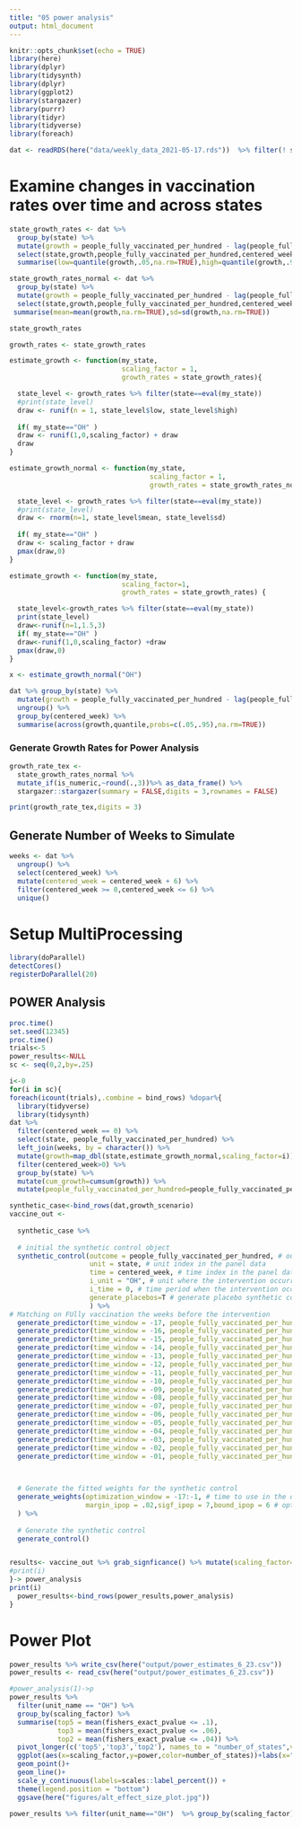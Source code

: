 ---
title: "05 power analysis"
output: html_document
---

```{r setup, include=FALSE}
knitr::opts_chunk$set(echo = TRUE)
library(here)
library(dplyr)
library(tidysynth)
library(dplyr)
library(ggplot2)
library(stargazer)
library(purrr)
library(tidyr)
library(tidyverse)
library(foreach)

dat <- readRDS(here("data/weekly_data_2021-05-17.rds"))  %>% filter(! state %in% c("AR","CA","CO","KY","MD","NY","OR","WA","WV","ME","MA","DE","NC"))

```

# Examine changes in vaccination rates over time and across states
```{r changeInVaxRates}

state_growth_rates <- dat %>%
  group_by(state) %>%
  mutate(growth = people_fully_vaccinated_per_hundred - lag(people_fully_vaccinated_per_hundred)) %>%
  select(state,growth,people_fully_vaccinated_per_hundred,centered_week) %>%
  summarise(low=quantile(growth,.05,na.rm=TRUE),high=quantile(growth,.95,na.rm=TRUE))

state_growth_rates_normal <- dat %>%
  group_by(state) %>%
  mutate(growth = people_fully_vaccinated_per_hundred - lag(people_fully_vaccinated_per_hundred)) %>%
  select(state,growth,people_fully_vaccinated_per_hundred,centered_week) %>%
 summarise(mean=mean(growth,na.rm=TRUE),sd=sd(growth,na.rm=TRUE))

state_growth_rates

growth_rates <- state_growth_rates

estimate_growth <- function(my_state, 
                            scaling_factor = 1, 
                            growth_rates = state_growth_rates){

  state_level <- growth_rates %>% filter(state==eval(my_state))
  #print(state_level)
  draw <- runif(n = 1, state_level$low, state_level$high)
  
  if( my_state=="OH" )
  draw <- runif(1,0,scaling_factor) + draw
  draw
}

estimate_growth_normal <- function(my_state, 
                                   scaling_factor = 1,
                                   growth_rates = state_growth_rates_normal){

  state_level <- growth_rates %>% filter(state==eval(my_state))
  #print(state_level)
  draw <- rnorm(n=1, state_level$mean, state_level$sd)
  
  if( my_state=="OH" )
  draw <- scaling_factor + draw
  pmax(draw,0)
}

estimate_growth <- function(my_state,
                            scaling_factor=1,
                            growth_rates = state_growth_rates) {

  state_level<-growth_rates %>% filter(state==eval(my_state))
  print(state_level)
  draw<-runif(n=1,1.5,3)
  if( my_state=="OH" )
  draw<-runif(1,0,scaling_factor) +draw
  pmax(draw,0)
}

x <- estimate_growth_normal("OH")

dat %>% group_by(state) %>%
  mutate(growth = people_fully_vaccinated_per_hundred - lag(people_fully_vaccinated_per_hundred)) %>%
  ungroup() %>%
  group_by(centered_week) %>%
  summarise(across(growth,quantile,probs=c(.05,.95),na.rm=TRUE))

```



### Generate Growth Rates for Power Analysis

```{r}

growth_rate_tex <- 
  state_growth_rates_normal %>% 
  mutate_if(is_numeric,~round(.,3))%>% as_data_frame() %>%
  stargazer::stargazer(summary = FALSE,digits = 3,rownames = FALSE) 

print(growth_rate_tex,digits = 3)

```



## Generate Number of Weeks to Simulate

```{r setup, include=FALSE}

weeks <- dat %>% 
  ungroup() %>% 
  select(centered_week) %>%
  mutate(centered_week = centered_week + 6) %>% 
  filter(centered_week >= 0,centered_week <= 6) %>%
  unique()

```

# Setup MultiProcessing 
```{r}

library(doParallel)
detectCores()
registerDoParallel(20)

```

## POWER Analysis

```{r}
proc.time()
set.seed(12345)
proc.time()
trials<-5
power_results<-NULL
sc <- seq(0,2,by=.25)

i<-0
for(i in sc){
foreach(icount(trials),.combine = bind_rows) %dopar%{
  library(tidyverse)
  library(tidysynth)
dat %>%
  filter(centered_week == 0) %>%
  select(state, people_fully_vaccinated_per_hundred) %>%
  left_join(weeks, by = character()) %>%
  mutate(growth=map_dbl(state,estimate_growth_normal,scaling_factor=i)) %>%
  filter(centered_week>0) %>%
  group_by(state) %>%
  mutate(cum_growth=cumsum(growth)) %>%
  mutate(people_fully_vaccinated_per_hundred=people_fully_vaccinated_per_hundred+cum_growth)->growth_scenario

synthetic_case<-bind_rows(dat,growth_scenario)
vaccine_out <-
  
  synthetic_case %>%
  
  # initial the synthetic control object
  synthetic_control(outcome = people_fully_vaccinated_per_hundred, # outcome
                    unit = state, # unit index in the panel data
                    time = centered_week, # time index in the panel data
                    i_unit = "OH", # unit where the intervention occurred
                    i_time = 0, # time period when the intervention occurred
                    generate_placebos=T # generate placebo synthetic controls (for inference)
                    ) %>%
# Matching on FUlly vaccination the weeks before the intervention  
  generate_predictor(time_window = -17, people_fully_vaccinated_per_hundred17 = people_fully_vaccinated_per_hundred) %>%
  generate_predictor(time_window = -16, people_fully_vaccinated_per_hundred16 = people_fully_vaccinated_per_hundred) %>%
  generate_predictor(time_window = -15, people_fully_vaccinated_per_hundred15 = people_fully_vaccinated_per_hundred) %>%
  generate_predictor(time_window = -14, people_fully_vaccinated_per_hundred14 = people_fully_vaccinated_per_hundred) %>%
  generate_predictor(time_window = -13, people_fully_vaccinated_per_hundred13 = people_fully_vaccinated_per_hundred) %>%
  generate_predictor(time_window = -12, people_fully_vaccinated_per_hundred12 = people_fully_vaccinated_per_hundred) %>%
  generate_predictor(time_window = -11, people_fully_vaccinated_per_hundred11 = people_fully_vaccinated_per_hundred) %>%
  generate_predictor(time_window = -10, people_fully_vaccinated_per_hundred10 = people_fully_vaccinated_per_hundred) %>%
  generate_predictor(time_window = -09, people_fully_vaccinated_per_hundred09 = people_fully_vaccinated_per_hundred) %>%
  generate_predictor(time_window = -08, people_fully_vaccinated_per_hundred08 = people_fully_vaccinated_per_hundred) %>%
  generate_predictor(time_window = -07, people_fully_vaccinated_per_hundred07 = people_fully_vaccinated_per_hundred) %>%
  generate_predictor(time_window = -06, people_fully_vaccinated_per_hundred06 = people_fully_vaccinated_per_hundred) %>%
  generate_predictor(time_window = -05, people_fully_vaccinated_per_hundred05 = people_fully_vaccinated_per_hundred) %>%
  generate_predictor(time_window = -04, people_fully_vaccinated_per_hundred04 = people_fully_vaccinated_per_hundred) %>%
  generate_predictor(time_window = -03, people_fully_vaccinated_per_hundred03 = people_fully_vaccinated_per_hundred) %>%
  generate_predictor(time_window = -02, people_fully_vaccinated_per_hundred02 = people_fully_vaccinated_per_hundred) %>%
  generate_predictor(time_window = -01, people_fully_vaccinated_per_hundred01 = people_fully_vaccinated_per_hundred) %>%


  
  # Generate the fitted weights for the synthetic control
  generate_weights(optimization_window = -17:-1, # time to use in the optimization task
                   margin_ipop = .02,sigf_ipop = 7,bound_ipop = 6 # optimizer options
  ) %>%
  
  # Generate the synthetic control
  generate_control()


results<- vaccine_out %>% grab_signficance() %>% mutate(scaling_factor=i)
#print(i)
}-> power_analysis
print(i)  
  power_results<-bind_rows(power_results,power_analysis)
}
```

# Power Plot
 
```{r}
power_results %>% write_csv(here("output/power_estimates_6_23.csv"))
power_results <- read_csv(here("output/power_estimates_6_23.csv"))

#power_analysis(1)->p
power_results %>%
  filter(unit_name == "OH") %>%
  group_by(scaling_factor) %>%
  summarise(top5 = mean(fishers_exact_pvalue <= .1), 
            top3 = mean(fishers_exact_pvalue <= .06),
            top2 = mean(fishers_exact_pvalue <= .04)) %>%
  pivot_longer(c('top5','top3','top2'), names_to = "number_of_states",values_to="power") %>%
  ggplot(aes(x=scaling_factor,y=power,color=number_of_states))+labs(x="Effect Size (%) Per Week",y="Power",title = "Power and Effect Size") +
  geom_point()+
  geom_line()+
  scale_y_continuous(labels=scales::label_percent()) +
  theme(legend.position = "bottom")
  ggsave(here("figures/alt_effect_size_plot.jpg"))

power_results %>% filter(unit_name=="OH")  %>% group_by(scaling_factor) %>% summarise(mean(fishers_exact_pvalue<=.05)) %>% write_csv("output/power_results_normal.csv")

```
